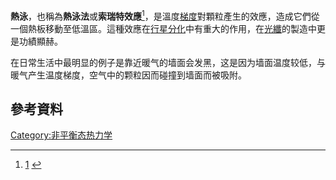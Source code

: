 '''熱泳'''，也稱為'''熱泳法'''或'''索瑞特效應'''<ref>{{cite journal | author=   Stefan Duhr, and Dieter Braun  | title=  Why molecules move along a temperature gradient | journal= PNAS | year=  2006  | volume= 103 | pages= 19678-19682 }} [http://www.pnas.org/cgi/content/short/103/52/19678] {{Wayback|url=http://www.pnas.org/cgi/content/short/103/52/19678 |date=20071206101403 }}</ref>，是溫度[[梯度|梯度]]對顆粒產生的效應，造成它們從一個熱板移動至低溫區。這種效應在[[行星分化|行星分化]]中有重大的作用，在[[光纖|光纖]]的製造中更是功績顯赫。

在日常生活中最明显的例子是靠近暖气的墙面会发黑，这是因为墙面温度较低，与暖气产生温度梯度，空气中的颗粒因而碰撞到墙面而被吸附。

== 參考資料 ==

<references />

[[Category:非平衡态热力学|Category:非平衡态热力学]]

{{熱力學小作品}}